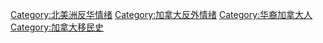[[Category:北美洲反华情绪|Category:北美洲反华情绪]]
[[Category:加拿大反外情绪|Category:加拿大反外情绪]]
[[Category:华裔加拿大人|Category:华裔加拿大人]]
[[Category:加拿大移民史|Category:加拿大移民史]]